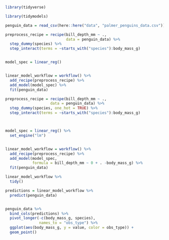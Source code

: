 
```r

library(tidyverse)

library(tidymodels)

```

```r

penguin_data = read_csv(here::here("data", "palmer_penguins_data.csv"))

```


```r

preprocess_recipe = recipe(bill_depth_mm ~ .,
                           data = penguin_data) %>% 
  step_dummy(species) %>% 
  step_interact(terms = ~starts_with("species"):body_mass_g)


model_spec = linear_reg()


linear_model_workflow = workflow() %>% 
  add_recipe(preprocess_recipe) %>% 
  add_model(model_spec) %>% 
  fit(penguin_data)


```


```r

preprocess_recipe = recipe(bill_depth_mm ~ .,
                    data = penguin_data) %>% 
  step_dummy(species, one_hot = TRUE) %>% 
  step_interact(terms = ~starts_with("species"):body_mass_g)



model_spec = linear_reg() %>% 
  set_engine("lm")


linear_model_workflow = workflow() %>% 
  add_recipe(preprocess_recipe) %>% 
  add_model(model_spec,
            formula = bill_depth_mm ~ 0 + . -body_mass_g) %>% 
  fit(penguin_data)


```


```r

linear_model_workflow %>% 
  tidy()

```

```r

predictions = linear_model_workflow %>% 
  predict(penguin_data)



```

```r

penguin_data %>% 
  bind_cols(predictions) %>% 
  pivot_longer(-c(body_mass_g, species),
               names_to = "obs_type") %>% 
  ggplot(aes(body_mass_g, y = value, color = obs_type)) + 
  geom_point()

```

